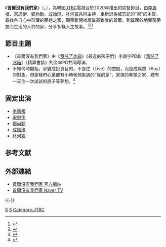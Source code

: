 {{In-progress tvshow}}

{{電視節目信息框
|名稱      =  首爾沒有我們家
|原名      = {{lang|ko|서울엔 우리집이 없다}}
|圖片      = 
|圖說      = 
|別名      =  
|類型      = [[真人實境秀|真人實境-{zh-tw:秀;zh-cn:秀;zh-hk:騷}-]]、[[綜藝節目|綜藝節目]]
|总导演    = 
|主演      = [[李壽根|李壽根]]、[[宋恩伊|宋恩伊]]等
|國家      = {{ROK}}
|語言      = [[韓語|韓語]]
|標語      =  
|監製      = 
|每集長度  = 約  分鐘
|製作公司  = [[JTBC|JTBC]]
|電視網    = [[JTBC|JTBC]]
|視頻制式  = [[1080i|1080i]] [[高清電視|高清電視]]
|音頻制式  = [[立體聲|立體聲]]
|首播國家  = {{ROK}}
|集數      = 集
|年份      = 2020年
|外景      = {{KOR}}
|開始      = {{start date|2020|10|14}}－
|結束      = 
|播出時間  = 每週三晚間 11時00分（[[KST|KST]]）
|官方網站  =  http://tv.jtbc.joins.com/seoulzip
|imdb_id = 
|related = 
}}

《'''首爾沒有我們家'''》（{{lang-ko|'''서울엔 우리집이 없다'''}}，{{lang-en|'''Seoul Zip'''}}），為韓國[[JTBC|JTBC]]電視台於2020年推出的綜藝節目，由[[李壽根|李壽根]]、[[宋恩伊|宋恩伊]]、[[鄭尚勳|鄭尚勳]]、[[成始璄|成始璄]]、[[朴河宣|朴河宣]]共同主持，重新思索被忘記的“家”的本質，尋找各自心中珍藏的夢想之家，觀察離開找房最高難度的首爾、到韓國各地實現夢想而生活的人們的家，分享多樣人生故事。<ref>{{cite news|url=https://kpophui.net/news/67182.html|title=李壽根、宋恩伊、鄭尚勳、成始璄、樸河宣出演新綜藝《首爾沒有我們家》|date=2020-09-15|accessdate=2021-01-05|archive-date=2021-01-07|archive-url=https://web.archive.org/web/20210107001925/https://kpophui.net/news/67182.html|dead-url=no}}</ref><ref>{{cite news|url=https://www.yna.co.kr/view/AKR20200915046200005|title=서울 밖에서 드림하우스 찾기…JTBC '서울엔 우리집이 없다'|date=2020-09-15|accessdate=2021-01-05|archive-date=2021-01-08|archive-url=https://web.archive.org/web/20210108092848/https://www.yna.co.kr/view/AKR20200915046200005|dead-url=no}}</ref><ref>{{cite news|url=http://www.dt.co.kr/contents.html?article_no=2020091502109919607011|title=JTBC 새 예능 `서울엔 우리집이 없다`…이수근X송은이 등 출연|date=2020-09-15|accessdate=2021-01-05|archive-date=2021-01-07|archive-url=https://web.archive.org/web/20210107075952/http://www.dt.co.kr/contents.html?article_no=2020091502109919607011|dead-url=no}}</ref>

== 節目主題 ==
*《首爾沒有我們家》由《[[拜託了冰箱|拜託了冰箱]]》《最近的孩子們》李昌宇PD和《[[拜託了冰箱|拜託了冰箱]]》《精算會談》的金率PD共同導演。
*不知何時開始，家變成投資目的，不是住（Live）的空間，而是成爲買（Buy）的對象。但是我們心裏都有小時候想象過的“我的家”、家族的希望之家、總有一天住一次試試的房子等夢想。<ref>{{cite news|url=https://sports.chosun.com/news/ntype.htm?id=202009150100134330008617&servicedate=20200915|title=송은이·이수근·박하선·성시경·정상훈, JTBC 新예능 '서울집' 출연|date=2020-09-15|accessdate=2021-01-05|archive-date=2021-01-08|archive-url=https://web.archive.org/web/20210108101543/https://sports.chosun.com/news/ntype.htm?id=202009150100134330008617&servicedate=20200915|dead-url=no}}</ref>

== 固定出演 ==
*[[李壽根|李壽根]]
*[[宋恩伊|宋恩伊]]
*[[鄭尚勳|鄭尚勳]]
*[[成始璄|成始璄]]
*[[朴河宣|朴河宣]]

== 参考文献 ==
{{Reflist}}

== 外部連結 ==
* [http://tv.jtbc.joins.com/seoulzip 首爾沒有我們家 官方網站] {{ko}}
* [https://entertain.naver.com/tvBrand/16083431 首爾沒有我們家 Naver TV] {{Wayback|url=https://entertain.naver.com/tvBrand/16083431 |date=20210108025832 }}

{{-}}
{{JTBC TV}}

[[Category:韓國電視節目|S]]
[[Category:韓國綜藝節目|S]]
[[Category:JTBC|Category:JTBC]]